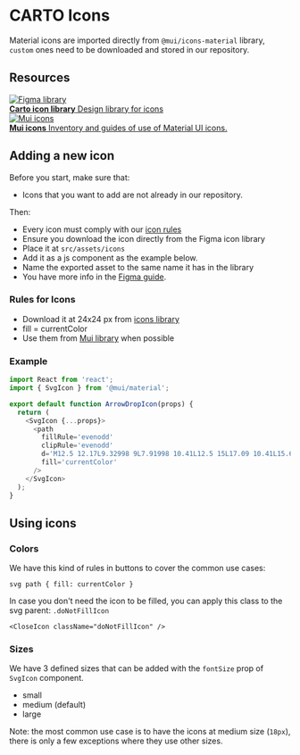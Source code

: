 
<Meta title='Icons/Introduction' />

# CARTO Icons

Material icons are imported directly from `@mui/icons-material` library, `custom` ones need to be downloaded and stored in our repository.

## Resources

<div className='link-list'>
  <a
    className='link-item'
    href='https://www.figma.com/file/Yj97O00yGzMg1ULcA0WEfl/CARTO-Icons?node-id=8816-2893&t=FAJCRqG37ndjFgHN-0'
    target='_blank'
  >
    <img src={Figma} alt='Figma library' />
    <div>
      <strong>Carto icon library</strong>
      Design library for icons
    </div>
  </a>
  <a
    className='link-item'
    href='https://mui.com/material-ui/material-icons/'
    target='_blank'
  >
    <img src={Mui} alt='Mui icons' />
    <div>
      <strong>Mui icons</strong>
      Inventory and guides of use of Material UI icons.
    </div>
  </a>
</div>

## Adding a new icon

Before you start, make sure that:

- Icons that you want to add are not already in our repository.

Then:

- Every icon must comply with our [icon rules](#rules-for-icons)
- Ensure you download the icon directly from the Figma icon library
- Place it at `src/assets/icons`
- Add it as a js component as the example below.
- Name the exported asset to the same name it has in the library
- You have more info in the [Figma guide](https://www.figma.com/proto/12e7boz39jWiytTnjN674G/Ways-of-working-%2F-298130?page-id=1%3A2&node-id=26-5183&viewport=622%2C338%2C0.09&scaling=scale-down).

### Rules for Icons

- Download it at 24x24 px from [icons library](https://www.figma.com/file/Yj97O00yGzMg1ULcA0WEfl/CARTO-Icons)
- fill = currentColor
- Use them from [Mui library](https://mui.com/material-ui/material-icons/) when possible

### Example

```js
import React from 'react';
import { SvgIcon } from '@mui/material';

export default function ArrowDropIcon(props) {
  return (
    <SvgIcon {...props}>
      <path
        fillRule='evenodd'
        clipRule='evenodd'
        d='M12.5 12.17L9.32998 9L7.91998 10.41L12.5 15L17.09 10.41L15.67 9L12.5 12.17Z'
        fill='currentColor'
      />
    </SvgIcon>
  );
}
```

## Using icons

### Colors

We have this kind of rules in buttons to cover the common use cases:

`svg path { fill: currentColor }`

In case you don't need the icon to be filled, you can apply this class to the svg parent: `.doNotFillIcon`

`<CloseIcon className="doNotFillIcon" />`

### Sizes

We have 3 defined sizes that can be added with the `fontSize` prop of `SvgIcon` component.

- small
- medium (default)
- large

Note: the most common use case is to have the icons at medium size (`18px`), there is only a few exceptions where they use other sizes.
